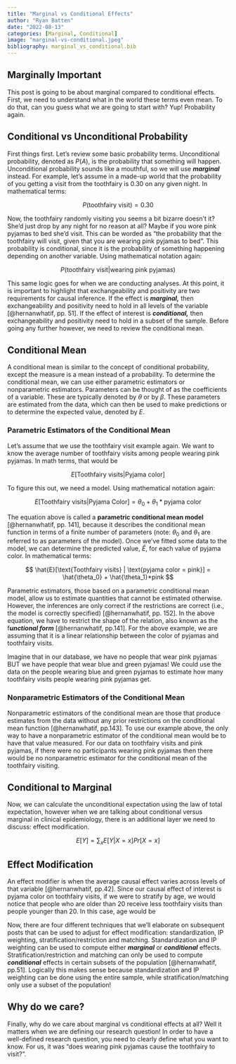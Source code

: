 ```yaml
---
title: "Marginal vs Conditional Effects"
author: "Ryan Batten"
date: "2022-08-13"
categories: [Marginal, Conditional]
image: "marginal-vs-conditional.jpeg"
bibliography: marginal_vs_conditional.bib
---
```


## Marginally Important

This post is going to be about marginal compared to conditional effects. First, we need to understand what in the world these terms even mean. To do that, can you guess what we are going to start with? Yup! Probability again.

## Conditional vs Unconditional Probability

First things first. Let's review some basic probability terms. Unconditional probability, denoted as $P(A)$, is the probability that something will happen. Unconditional probability sounds like a mouthful, so we will use ***marginal*** instead. For example, let's assume in a made-up world that the probability of you getting a visit from the toothfairy is 0.30 on any given night. In mathematical terms:

$$
P(\text{toothfairy visit}) = 0.30
$$

Now, the toothfairy randomly visiting you seems a bit bizarre doesn't it? She'd just drop by any night for no reason at all? Maybe if you wore pink pyjamas to bed she'd visit. This can be worded as "the probability that the toothfairy will visit, given that you are wearing pink pyjamas to bed". This probability is conditional, since it is the probability of something happening depending on another variable. Using mathematical notation again:

$$
P(\text{toothfairy visit} | \text{wearing pink pyjamas}) 
$$

This same logic goes for when we are conducting analyses. At this point, it is important to highlight that exchangeability and positivity are two requirements for causal inference. If the effect is ***marginal,*** then exchangeability and positivity need to hold in all levels of the variable [@hernanwhatif, pp. 51]. If the effect of interest is ***conditional,*** then exchangeability and positivity need to hold in a subset of the sample. Before going any further however, we need to review the conditional mean.

## Conditional Mean

A conditional mean is similar to the concept of conditional probability, except the measure is a mean instead of a probability. To determine the conditional mean, we can use either parametric estimators or nonparametric estimators. Parameters can be thought of as the coefficients of a variable. These are typically denoted by $\theta$ or by $\beta$. These parameters are estimated from the data, which can then be used to make predictions or to determine the expected value, denoted by $E$.

### Parametric Estimators of the Conditional Mean

Let's assume that we use the toothfairy visit example again. We want to know the average number of toothfairy visits among people wearing pink pyjamas. In math terms, that would be

$$
E[\text{Toothfairy visits} | \text {Pyjama color}] 
$$

To figure this out, we need a model. Using mathematical notation again:

$$
E[\text{Toothfairy visits} | \text {Pyjama Color}] = \theta_0 + \theta_1*\text{pyjama color}
$$

The equation above is called a **parametric conditional mean model** [@hernanwhatif, pp. 141], because it describes the conditional mean function in terms of a finite number of parameters (note: $\theta_0$ and $\theta_1$ are referred to as parameters of the model). Once we've fitted some data to the model, we can determine the predicted value, $\hat{E}$, for each value of pyjama color. In mathematical terms:

$$
\hat{E}[\text{Toothfairy visits} | \text{pyjama color = pink}] = \hat{\theta_0} + \hat{\theta_1}*pink
$$

Parametric estimators, those based on a parametric conditional mean model, allow us to estimate quantities that cannot be estimated otherwise. However, the inferences are only correct if the restrictions are correct (i.e., the model is correctly specified) [@hernanwhatif, pp. 152]. In the above equation, we have to restrict the shape of the relation, also known as the f***unctional form*** [@hernanwhatif, pp.141]. For the above example, we are assuming that it is a linear relationship between the color of pyjamas and toothfairy visits.

Imagine that in our database, we have no people that wear pink pyjamas BUT we have people that wear blue and green pyjamas! We could use the data on the people wearing blue and green pyjamas to estimate how many toothfairy visits people wearing pink pyjamas get.

### Nonparametric Estimators of the Conditional Mean

Nonparametric estimators of the conditional mean are those that produce estimates from the data without any prior restrictions on the conditional mean function [@hernanwhatif, pp.143]. To use our example above, the only way to have a nonparametric estimator of the conditional mean would be to have that value measured. For our data on toothfairy visits and pink pyjamas, if there were no participants wearing pink pyjamas then there would be no nonparametric estimator for the conditional mean of the toothfairy visiting.

## Conditional to Marginal

Now, we can calculate the unconditional expectation using the law of total expectation, however when we are talking about conditional versus marginal in clinical epidemiology, there is an additional layer we need to discuss: effect modification.

$$
E[Y] = \sum_x E[Y|X = x]Pr[X=x]
$$

## Effect Modification

An effect modifier is when the average causal effect varies across levels of that variable [@hernanwhatif, pp.42]. Since our causal effect of interest is pyjama color on toothfairy visits, if we were to stratify by age, we would notice that people who are older than 20 receive less toothfairy visits than people younger than 20. In this case, age would be

Now, there are four different techniques that we'll elaborate on subsequent posts that can be used to adjust for effect modification: standardization, IP weighting, stratification/restriction and matching. Standardization and IP weighting can be used to compute either ***marginal*** or ***conditional*** effects. Stratification/restriction and matching can only be used to compute ***conditional*** effects in certain subsets of the population [@hernanwhatif, pp.51]. Logically this makes sense because standardization and IP weighting can be done using the entire sample, while stratification/matching only use a subset of the population!

## Why do we care?

Finally, why do we care about marginal vs conditional effects at all? Well it matters when we are defining our research question! In order to have a well-defined research question, you need to clearly define what you want to know. For us, it was "does wearing pink pyjamas cause the toothfairy to visit?".
